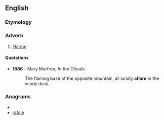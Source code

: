 ==English==

===Etymology===
{{prefix|a|flare}}

===Adverb===
{{en-adv}}

# [[flare|Flaring]]

====Quotations====
* '''1886''' - Mary Murfree, ''In the Clouds''.
*: The flaming base of the opposite mountain, all luridly '''aflare''' in the windy dusk.

===Anagrams===
* {{alphagram|aaeflr}}
* [[rafale#English|rafale]]